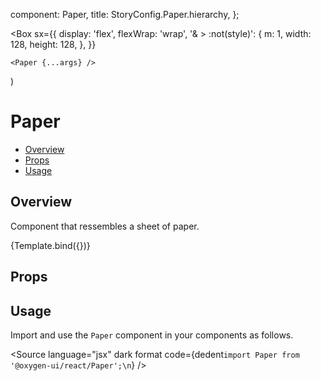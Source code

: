 
  component: Paper,
  title: StoryConfig.Paper.hierarchy,
};

<Meta title={meta.title} component={meta.component} />

  <Box
    sx={{
      display: 'flex',
      flexWrap: 'wrap',
      '& > :not(style)': {
        m: 1,
        width: 128,
        height: 128,
      },
    }}
  >
    <Paper {...args} />
  </Box>
)

# Paper

- [Overview](#overview)
- [Props](#props)
- [Usage](#usage)

## Overview

Component that ressembles a sheet of paper.

<Canvas>
  <Story
    name="Overview"
  >
    {Template.bind({})}
  </Story>
</Canvas>

## Props

<ArgsTable story="Overview" />

## Usage

Import and use the `Paper` component in your components as follows.

<Source
  language="jsx"
  dark
  format
  code={dedent`import Paper from '@oxygen-ui/react/Paper';\n`}
/>
